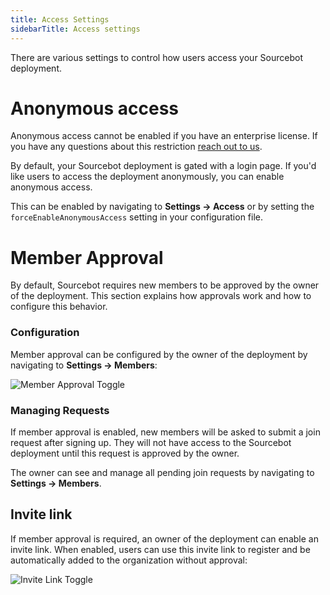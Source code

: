 ```yaml
---
title: Access Settings
sidebarTitle: Access settings
---
```


There are various settings to control how users access your Sourcebot deployment.

# Anonymous access

<Note>Anonymous access cannot be enabled if you have an enterprise license. If you have any questions about this restriction [reach out to us](https://www.sourcebot.dev/contact).</Note>

By default, your Sourcebot deployment is gated with a login page. If you'd like users to access the deployment anonymously, you can enable anonymous access. 

This can be enabled by navigating to **Settings -> Access** or by setting the `forceEnableAnonymousAccess` setting in your configuration file.

# Member Approval 

By default, Sourcebot requires new members to be approved by the owner of the deployment. This section explains how approvals work and how
to configure this behavior.

### Configuration
Member approval can be configured by the owner of the deployment by navigating to **Settings -> Members**:

![Member Approval Toggle](/images/member_approval_toggle.png)

### Managing Requests

If member approval is enabled, new members will be asked to submit a join request after signing up. They will not have access to the Sourcebot deployment
until this request is approved by the owner.

The owner can see and manage all pending join requests by navigating to **Settings -> Members**.

## Invite link

If member approval is required, an owner of the deployment can enable an invite link. When enabled, users
can use this invite link to register and be automatically added to the organization without approval:

![Invite Link Toggle](/images/invite_link_toggle.png)
